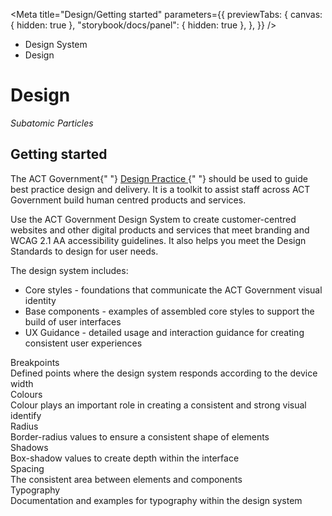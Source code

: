 
<Meta
	title="Design/Getting started"
	parameters={{
		previewTabs: {
			canvas: { hidden: true },
			"storybook/docs/panel": { hidden: true },
		},
	}}
/>

<div className="act-docs-container">
	<Masthead />
	<main className="act-body">
		<div className="act-flex act-flex-light-purple">
			<div className="act-flex__container act-flex__container-padding-trim">
				<div className="act-flex__grid">
					<div className="act-flex__row">
						<div className="act-col__cw-12">
							<div className="act-box">
								<div className="act-breadcrumbs">
									<ul className="act-breadcrumbs__container">
										<li className="act-breadcrumbs__crumb act-h6">
											<LinkTo className="act-breadcrumbs__crumb__link" kind="about-about--page">
												Design System <i className="fa-solid fa-angle-right"></i>
											</LinkTo>
										</li>
										<li className="act-breadcrumbs__crumb act-h6">
											<LinkTo className="act-breadcrumbs__crumb__link" kind="design-overview--page">
												Design <i className="fa-solid fa-angle-right"></i>
											</LinkTo>
										</li>
									</ul>
								</div>
								<h1>Design</h1>
								<p>
									<i className="fa-solid fa-atom"></i> <em>Subatomic Particles</em>
								</p>
							</div>
						</div>
					</div>
				</div>
			</div>
		</div>
		<div className="act-flex">
			<div className="act-flex__container">
				<div className="act-flex__grid">
					<div className="act-flex__row">
						<div className="act-col__cw-12">
							<div className="act-box">
								<h2>Getting started</h2>
								<p>
									The ACT Government{" "}
									<a href="https://actgovernment.sharepoint.com/sites/extranet-DesignPractice" target="_blank">
										Design Practice
									</a>{" "}
									should be used to guide best practice design and delivery. It is a toolkit to assist staff across ACT Government build human centred products and services.
								</p>
								<p>
									Use the ACT Government Design System to create customer-centred websites and other digital products and services that meet branding and WCAG 2.1 AA accessibility
									guidelines. It also helps you meet the Design Standards to design for user needs.
								</p>
								<p>The design system includes:</p>
								<ul>
									<li>Core styles - foundations that communicate the ACT Government visual identity</li>
									<li>Base components - examples of assembled core styles to support the build of user interfaces</li>
									<li>UX Guidance - detailed usage and interaction guidance for creating consistent user experiences</li>
								</ul>
							</div>
						</div>
					</div>
					<div className="act-flex__row">
						<div className="act-col__cw-12">
							<div className="act-box">
								<div className="act-card-grid">
									<LinkTo className="act-card act-card__primary act-card__feature--icon" kind="design-design-tokens-breakpoints--page">
										<div class="act-card__container">
											<div class="act-card__content">
												<div class="act-card__icon">
													<i class="fa-solid fa-left-right"></i>
												</div>
												<div class="act-card__title">Breakpoints</div>
												<div class="act-card__description">Defined points where the design system responds according to the device width</div>
												<div class="act-card__cta">
													<i class="fa-solid fa-arrow-right"></i>
												</div>
											</div>
										</div>
									</LinkTo>
									<LinkTo className="act-card act-card__primary act-card__feature--icon" kind="design-design-tokens-colours--page">
										<div class="act-card__container">
											<div class="act-card__content">
												<div class="act-card__icon">
													<i class="fa-solid fa-palette"></i>
												</div>
												<div class="act-card__title">Colours</div>
												<div class="act-card__description">Colour plays an important role in creating a consistent and strong visual identify</div>
												<div class="act-card__cta">
													<i class="fa-solid fa-arrow-right"></i>
												</div>
											</div>
										</div>
									</LinkTo>
									<LinkTo className="act-card act-card__primary act-card__feature--icon" kind="design-design-tokens-radius--page">
										<div class="act-card__container">
											<div class="act-card__content">
												<div class="act-card__icon">
													<i class="fa-solid fa-circle"></i>
												</div>
												<div class="act-card__title">Radius</div>
												<div class="act-card__description">Border-radius values to ensure a consistent shape of elements</div>
												<div class="act-card__cta">
													<i class="fa-solid fa-arrow-right"></i>
												</div>
											</div>
										</div>
									</LinkTo>
									<LinkTo className="act-card act-card__primary act-card__feature--icon" kind="design-design-tokens-shadows--page">
										<div class="act-card__container">
											<div class="act-card__content">
												<div class="act-card__icon">
													<i class="fa-solid fa-sun"></i>
												</div>
												<div class="act-card__title">Shadows</div>
												<div class="act-card__description">Box-shadow values to create depth within the interface</div>
												<div class="act-card__cta">
													<i class="fa-solid fa-arrow-right"></i>
												</div>
											</div>
										</div>
									</LinkTo>
									<LinkTo className="act-card act-card__primary act-card__feature--icon" kind="design-design-tokens-spacing--page">
										<div class="act-card__container">
											<div class="act-card__content">
												<div class="act-card__icon">
													<i class="fa-solid fa-border-none"></i>
												</div>
												<div class="act-card__title">Spacing</div>
												<div class="act-card__description">The consistent area between elements and components</div>
												<div class="act-card__cta">
													<i class="fa-solid fa-arrow-right"></i>
												</div>
											</div>
										</div>
									</LinkTo>
									<LinkTo className="act-card act-card__primary act-card__feature--icon" kind="design-design-tokens-typography--page">
										<div class="act-card__container">
											<div class="act-card__content">
												<div class="act-card__icon">
													<i class="fa-solid fa-font"></i>
												</div>
												<div class="act-card__title">Typography</div>
												<div class="act-card__description">Documentation and examples for typography within the design system</div>
												<div class="act-card__cta">
													<i class="fa-solid fa-arrow-right"></i>
												</div>
											</div>
										</div>
									</LinkTo>
								</div>
							</div>
						</div>
					</div>
				</div>
			</div>
		</div>
	</main>
	<footer className="act-footer">
		<AoC />
		<Footer />
	</footer>
</div>
